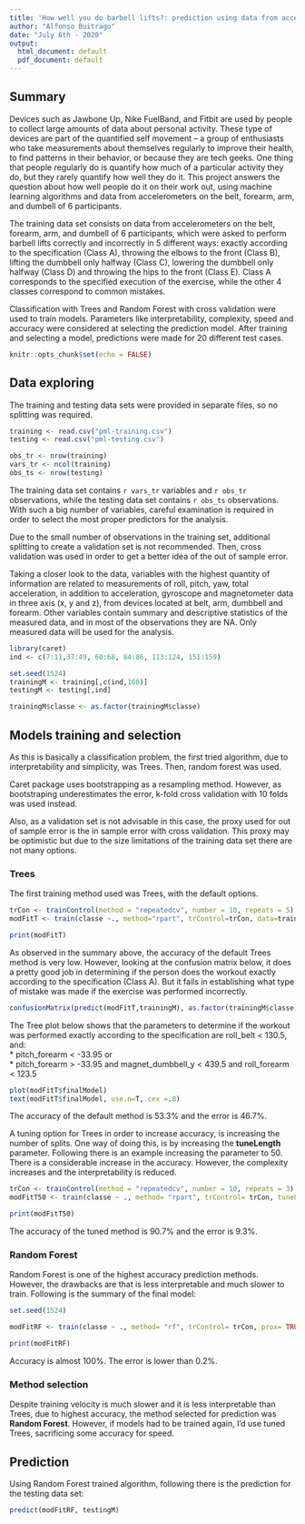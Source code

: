 ```yaml
---
title: 'How well you do barbell lifts?: prediction using data from accelerometers'
author: "Alfonso Buitrago"
date: "July 6th - 2020"
output:
  html_document: default
  pdf_document: default
---
```


## Summary
Devices such as Jawbone Up, Nike FuelBand, and Fitbit are used by people to collect large amounts of data about personal activity. These type of devices are part of the quantified self movement – a group of enthusiasts who take measurements about themselves regularly to improve their health, to find patterns in their behavior, or because they are tech geeks. One thing that people regularly do is quantify how much of a particular activity they do, but they rarely quantify how well they do it. 
This project answers the question about how well people do it on their work out, using machine learning algorithms and data from accelerometers on the belt, forearm, arm, and dumbell of 6 participants.

The training data set consists on data from accelerometers on the belt, forearm, arm, and dumbell of 6 participants, which were asked to perform barbell lifts correctly and incorrectly in 5 different ways: exactly according to the specification (Class A), throwing the elbows to the front (Class B), lifting the dumbbell only halfway (Class C), lowering the dumbbell only halfway (Class D) and throwing the hips to the front (Class E). Class A corresponds to the specified execution of the exercise, while the other 4 classes correspond to common mistakes.

Classification with Trees and Random Forest with cross validation were used to train models. Parameters like interpretability, complexity, speed and accuracy were considered at selecting the prediction model. After training and selecting a model, predictions were made for 20 different test cases.

```r
knitr::opts_chunk$set(echo = FALSE)
```

## Data exploring
The training and testing data sets were provided in separate files, so no splitting was required.  

```r

training <- read.csv("pml-training.csv")
testing <- read.csv("pml-testing.csv")

obs_tr <- nrow(training)
vars_tr <- ncol(training)
obs_ts <- nrow(testing)

```

The training data set contains `r vars_tr` variables and  `r obs_tr` observations, while the testing data set contains `r obs_ts` observations. With such a big number of variables, careful examination is required in order to select the most proper predictors for the analysis.

Due to the small number of observations in the training set, additional splitting to create a validation set is not recommended. Then, cross validation was used in order to get a better idea of the out of sample error.

Taking a closer look to the data, variables with the highest quantity of information are related to measurements of roll, pitch, yaw, total acceleration, in addition to acceleration, gyroscope and magnetometer data in three axis (x, y and z), from devices located at belt, arm, dumbbell and forearm.  Other variables contain summary and descriptive statistics of the measured data, and in most of the observations they are NA.  Only measured data will be used for the analysis. 


```r

library(caret)
ind <- c(7:11,37:49, 60:68, 84:86, 113:124, 151:159)

set.seed(1524)
trainingM <- training[,c(ind,160)]
testingM <- testing[,ind]

trainingM$classe <- as.factor(trainingM$classe)

```

## Models training and selection
As this is basically a classification problem, the first tried algorithm, due to interpretability and simplicity, was Trees. Then, random forest was used.

Caret package uses bootstrapping as a resampling method. However, as bootstraping underestimates the error, k-fold cross validation with 10 folds was used instead.

Also, as a validation set is not advisable in this case, the proxy used for out of sample error is the in sample error with cross validation. This proxy may be optimistic but due to the size limitations of the training data set there are not many options.

### Trees
The first training method used was Trees, with the default options.

```r

trCon <- trainControl(method = "repeatedcv", number = 10, repeats = 5)
modFitT <- train(classe ~., method="rpart", trControl=trCon, data=trainingM)

print(modFitT)

```
  
As observed in the summary above, the accuracy of the default Trees method is very low. However, looking at the confusion matrix below, it does a pretty good job in determining if the person does the workout exactly according to the specification (Class A). But it fails in establishing what type of mistake was made if the exercise was performed incorrectly.  
  
```r

confusionMatrix(predict(modFitT,trainingM), as.factor(trainingM$classe))

```

  
The Tree plot below shows that the parameters to determine if the workout was performed exactly according to the specification are roll_belt < 130.5, and:  
*  pitch_forearm < -33.95 or  
*  pitch_forearm > -33.95 and magnet_dumbbell_y < 439.5 and roll_forearm < 123.5

```r

plot(modFitT$finalModel)
text(modFitT$finalModel, use.n=T, cex =.8)

```

The accuracy of the default method is 53.3% and the error is 46.7%.

A tuning option for Trees in order to increase accuracy, is increasing the number of splits. One way of doing this, is by increasing the **tuneLength** parameter. Following there is an example increasing the parameter to 50.  There is a considerable increase in the accuracy.  However, the complexity increases and the interpretability is reduced.

```r

trCon <- trainControl(method = "repeatedcv", number = 10, repeats = 3)
modFitT50 <- train(classe ~ ., method= "rpart", trControl= trCon, tuneLength=50, data= trainingM)

print(modFitT50)

```

The accuracy of the tuned method is 90.7% and the error is 9.3%.

### Random Forest
Random Forest is one of the highest accuracy prediction methods. However, the drawbacks are that is less interpretable and much slower to train.  Following is the summary of the final model:

```r

set.seed(1524)

modFitRF <- train(classe ~ ., method= "rf", trControl= trCon, prox= TRUE, data= trainingM)

print(modFitRF)

```

Accuracy is almost 100%. The error is lower than 0.2%.  

### Method selection
Despite training velocity is much slower and it is less interpretable than Trees, due to highest accuracy, the method selected for prediction was **Random Forest**.  However, if models had to be trained again, I'd use tuned Trees, sacrificing some accuracy  for speed.  


## Prediction
Using Random Forest trained algorithm, following there is the prediction for the testing data set:

```r

predict(modFitRF, testingM)

```

